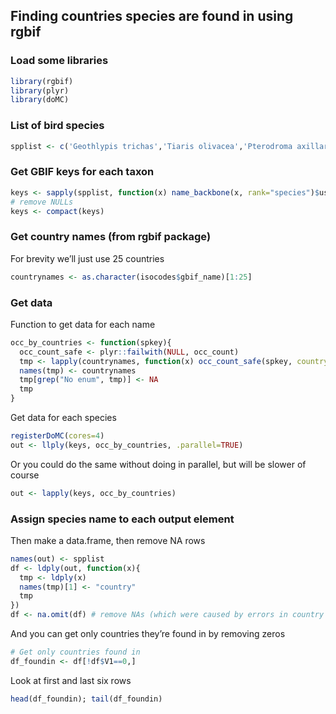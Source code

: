## Finding countries species are found in using rgbif

### Load some libraries

```r
library(rgbif)
library(plyr)
library(doMC)
```

### List of bird species

```r
spplist <- c('Geothlypis trichas','Tiaris olivacea','Pterodroma axillaris','Calidris ferruginea','Pterodroma macroptera','Gallirallus australis','Falco cenchroides','Telespiza cantans','Oreomystis bairdi','Cistothorus palustris')
```

### Get GBIF keys for each taxon

```r
keys <- sapply(spplist, function(x) name_backbone(x, rank="species")$usageKey)
# remove NULLs
keys <- compact(keys)
```

### Get country names (from rgbif package)

For brevity we'll just use 25 countries

```r
countrynames <- as.character(isocodes$gbif_name)[1:25]
```

### Get data

Function to get data for each name

```r
occ_by_countries <- function(spkey){
  occ_count_safe <- plyr::failwith(NULL, occ_count)
  tmp <- lapply(countrynames, function(x) occ_count_safe(spkey, country=x))
  names(tmp) <- countrynames
  tmp[grep("No enum", tmp)] <- NA
  tmp
}
```

Get data for each species

```r
registerDoMC(cores=4) 
out <- llply(keys, occ_by_countries, .parallel=TRUE)
```

Or you could do the same without doing in parallel, but will be slower of course

```r
out <- lapply(keys, occ_by_countries)
```

### Assign species name to each output element

Then make a data.frame, then remove NA rows

```r
names(out) <- spplist
df <- ldply(out, function(x){
  tmp <- ldply(x)
  names(tmp)[1] <- "country"
  tmp
})
df <- na.omit(df) # remove NAs (which were caused by errors in country names)
```

And you can get only countries they're found in by removing zeros

```r
# Get only countries found in
df_foundin <- df[!df$V1==0,]
```

Look at first and last six rows

```r
head(df_foundin); tail(df_foundin)
```